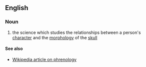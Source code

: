 ==English==

===Noun===

# the science which studies the relationships between a person's [[character]] and the [[morphology]] of the [[skull]]


====See also====
* [http://en.wikipedia.org/wiki/Phrenology Wikipedia article on phrenology]